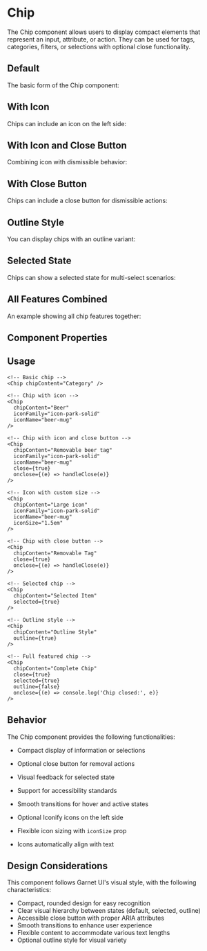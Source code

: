 
<Meta of={ChipStories} />

# Chip

The Chip component allows users to display compact elements that represent an input, attribute, or action. They can be used for tags, categories, filters, or selections with optional close functionality.

## Default

The basic form of the Chip component:

<Canvas of={ChipStories.Default} />

## With Icon

Chips can include an icon on the left side:

<Canvas of={ChipStories.WithIcon} />

## With Icon and Close Button

Combining icon with dismissible behavior:

<Canvas of={ChipStories.WithIconAndClose} />

## With Close Button

Chips can include a close button for dismissible actions:

<Canvas of={ChipStories.WithCloseButton} />

## Outline Style

You can display chips with an outline variant:

<Canvas of={ChipStories.OutlineStyle} />

## Selected State

Chips can show a selected state for multi-select scenarios:

<Canvas of={ChipStories.Selected} />

## All Features Combined

An example showing all chip features together:

<Canvas of={ChipStories.AllFeatures} />

## Component Properties

<Controls />

## Usage

```svelte
<!-- Basic chip -->
<Chip chipContent="Category" />

<!-- Chip with icon -->
<Chip 
  chipContent="Beer"
  iconFamily="icon-park-solid"
  iconName="beer-mug"
/>

<!-- Chip with icon and close button -->
<Chip 
  chipContent="Removable beer tag"
  iconFamily="icon-park-solid"
  iconName="beer-mug"
  close={true}
  onclose={(e) => handleClose(e)}
/>

<!-- Icon with custom size -->
<Chip 
  chipContent="Large icon"
  iconFamily="icon-park-solid"
  iconName="beer-mug"
  iconSize="1.5em"
/>

<!-- Chip with close button -->
<Chip 
  chipContent="Removable Tag"
  close={true}
  onclose={(e) => handleClose(e)}
/>

<!-- Selected chip -->
<Chip 
  chipContent="Selected Item"
  selected={true}
/>

<!-- Outline style -->
<Chip 
  chipContent="Outline Style"
  outline={true}
/>

<!-- Full featured chip -->
<Chip 
  chipContent="Complete Chip"
  close={true}
  selected={true}
  outline={false}
  onclose={(e) => console.log('Chip closed:', e)}
/>
```

## Behavior

The Chip component provides the following functionalities:

- Compact display of information or selections
- Optional close button for removal actions
- Visual feedback for selected state
- Support for accessibility standards
- Smooth transitions for hover and active states

- Optional Iconify icons on the left side
- Flexible icon sizing with `iconSize` prop
- Icons automatically align with text

## Design Considerations

This component follows Garnet UI's visual style, with the following characteristics:

- Compact, rounded design for easy recognition
- Clear visual hierarchy between states (default, selected, outline)
- Accessible close button with proper ARIA attributes
- Smooth transitions to enhance user experience
- Flexible content to accommodate various text lengths
- Optional outline style for visual variety